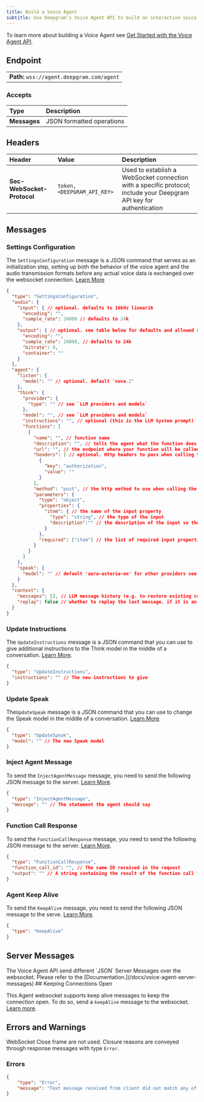 ```yaml
---
title: Build a Voice Agent
subtitle: Use Deepgram's Voice Agent API to build an interactive voice agent.
---
```


To learn more about building a Voice Agent see [Get Started with the Voice Agent API](/docs/voice-agent).

## Endpoint

|                                            |
| :----------------------------------------- |
| **Path:** `wss://agent.deepgram.com/agent` |

### Accepts

| Type         | Description               |
| :----------- | :------------------------ |
| **Messages** | JSON formatted operations |

## Headers

| Header                     | Value                       | Description                                                                                                         |
| :------------------------- | :-------------------------- | :------------------------------------------------------------------------------------------------------------------ |
| **Sec-WebSocket-Protocol** | `token, <DEEPGRAM_API_KEY>` | Used to establish a WebSocket connection with a specific protocol; include your Deepgram API key for authentication |

## Messages

### Settings Configuration

The `SettingsConfiguration` message is a JSON command that serves as an initialization step, setting up both the behavior of the voice agent and the audio transmission formats before any actual voice data is exchanged over the websocket connection. [Learn More](/docs/voice-agent-settings-configuration)

```json
{
  "type": "SettingsConfiguration",
  "audio": {
    "input": { // optional. defaults to 16kHz linear16
      "encoding": "",
      "sample_rate": 24000 // defaults to 24k 
    },
    "output": { // optional. see table below for defaults and allowed combinations
      "encoding": "",
      "sample_rate": 24000, // defaults to 24k
      "bitrate": 0,
      "container": ""
    }
  },
  "agent": {
    "listen": {
      "model": "" // optional. default 'nova-2'
    },
    "think": {
      "provider": {
        "type": "" // see `LLM providers and models`
      },
      "model": "", // see `LLM providers and models`
      "instructions": "", // optional (this is the LLM System prompt)
      "functions": [
        {
          "name": "", // function name
          "description": "", // tells the agent what the function does, and how and when to use it
          "url": "", // the endpoint where your function will be called
          "headers": [ // optional. Http headers to pass when calling the function. Only supports 'authorization'
            {
              "key": "authorization",
              "value": ""
            }
          ],
          "method": "post", // the http method to use when calling the function
          "parameters": {
            "type": "object",
            "properties": {
              "item": { // the name of the input property
                "type": "string", // the type of the input
                "description":"" // the description of the input so the agent understands what it is
              }
            },
            "required": ["item"] // the list of required input properties for this function to be called
          }
        }
      ]
    },
    "speak": {
      "model": "" // default 'aura-asteria-en' for other providers see TTS Models documentation
    }
  },
  "context": {
    "messages": [], // LLM message history (e.g. to restore existing conversation if websocket connection breaks)
    "replay": false // whether to replay the last message, if it is an assistant message
  }
}

```

### Update Instructions

The `UpdateInstructions` message is a JSON command that you can use to give additional instructions to the Think model in the middle of a conversation. [Learn More](/docs/voice-agent-update-instructions).

```json
{
  "type": "UpdateInstructions",
  "instructions": "" // The new instructions to give  
}
```

### Update Speak

The`UpdateSpeak` message is a JSON command that you can use to change the Speak model in the middle of a conversation. [Learn More](/docs/voice-agent-update-speak).

```json
{
  "type": "UpdateSpeak",
  "model": "" // The new Speak model  
}
```

### Inject Agent Message

To send the `InjectAgentMessage` message, you need to send the following JSON message to the server. [Learn More](/docs/voice-agent-inject-agent-message).

```json
{
  "type": "InjectAgentMessage",
  "message": "" // The statement the agent should say
}
```

### Function Call Response

To send the `FunctionCallResponse` message, you need to send the following JSON message to the server. [Learn More](/docs/voice-agent-function-call-response).

```json
{
  "type": "FunctionCallResponse",
  "function_call_id": "", // The same ID received in the request
  "output": "" // A string containing the result of the function call
}
```

### Agent Keep Alive

To send the `KeepAlive` message, you need to send the following JSON message to the serve. [Learn More](/docs/agent-keep-alive).

```json
{
  "type": "KeepAlive" 
}
```

## Server Messages

<Info> 
The Voice Agent API send different `JSON` Server Messages over the websocket. Please refer to the [Documentation.](/docs/voice-agent-server-messages)
</Info>
## Keeping Connections Open

This Agent websocket supports keep alive messages to keep the connection open. To do so, send a `keepAlive` message to the websocket. [Learn more](/docs/agent-keep-alive).

## Errors and Warnings

 WebSocket Close frame are not used. Closure reasons are conveyed through response messages with type `Error`.

### Errors

```json
{
    "type": "Error",
    "message": "Text message received from client did not match any of the formats we expect."
}
```